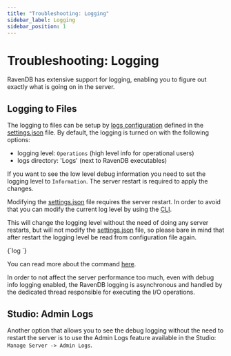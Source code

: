 ```yaml
---
title: "Troubleshooting: Logging"
sidebar_label: Logging
sidebar_position: 1
---
```



# Troubleshooting: Logging

RavenDB has extensive support for logging, enabling you to figure out exactly what is going on in the server.

## Logging to Files

The logging to files can be setup by [logs configuration](../../server/configuration/logs-configuration) defined in the [settings.json](../configuration/configuration-options#json) file. By default, the logging
is turned on with the following options:

- logging level: `Operations` (high level info for operational users)
- logs directory: 'Logs' (next to RavenDB executables)

If you want to see the low level debug information you need to set the logging level to `Information`. The server restart is required to apply the changes.

<Admonition type="note" title="RavenCLI" id="ravencli" href="#ravencli">

Modifying the [settings.json](../configuration/configuration-options#json) file requires the server restart. In order to avoid that you can modify the current log level by using the [CLI](../../server/administration/cli). 

This will change the logging level without the need of doing any server restarts, but will not modify the [settings.json](../configuration/configuration-options#json) file, so please bare in mind that after restart the logging level be read from configuration file again.

<TabItem value="something" label="plain">
<CodeBlock language="plain">
{`log <on|off|http-on|http-off|none|operations|information>
`}
</CodeBlock>
</TabItem>

You can read more about the command [here](../../server/administration/cli#log).

</Admonition>

<Admonition type="note" title="Async log" id="async-log" href="#async-log">

In order to not affect the server performance too much, even with debug info logging enabled, the RavenDB logging is asynchronous and 
handled by the dedicated thread responsible for executing the I/O operations.

</Admonition>



## Studio: Admin Logs

Another option that allows you to see the debug logging without the need to restart the server is to use the Admin Logs feature available in the Studio: `Manage Server -> Admin Logs`.



